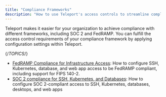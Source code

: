 ```yaml
---
title: "Compliance Frameworks"
description: "How to use Teleport's access controls to streamline compliance without sacrificing productivity."
---
```


Teleport makes it easier for your organization to achieve compliance with
different frameworks, including SOC 2 and FedRAMP. You can fulfill the access
control requirements of your compliance framework by applying configuration
settings within Teleport. 

{/*TOPICS*/}

- [FedRAMP Compliance for Infrastructure Access](compliance-frameworks/fedramp.mdx): How to configure SSH, Kubernetes, database, and web app access to be FedRAMP compliant, including support for FIPS 140-2.
- [SOC 2 compliance for SSH, Kubernetes, and Databases](compliance-frameworks/soc2.mdx): How to configure SOC 2-compliant access to SSH, Kubernetes, databases, desktops, and web apps
